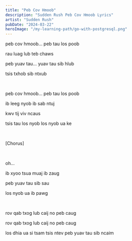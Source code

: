```yaml
---
title: "Peb Cov Hmoob"
description: "Sudden Rush Peb Cov Hmoob Lyrics"
artist: "Sudden Rush"
pubDate: "2024-03-22"
heroImage: "/my-learning-path/go-with-postgresql.png"
---
```


peb cov hmoob... peb tau los poob

rau luag lub teb chaws

peb yuav tau... yuav tau sib hlub

tsis txhob sib ntxub

<br />

peb cov hmoob... peb tau los poob

ib leeg nyob ib sab ntuj

kwv tij viv ncaus

tsis tau los nyob los nyob ua ke

<br />

[Chorus]

<br />

oh...

ib xyoo tsua muaj ib zaug

peb yuav tau sib sau

los nyob ua ib pawg

<br />

rov qab txog lub caij no peb caug

rov qab txog lub caij no peb caug

los dhia ua si tsam tsis ntev peb yuav tau sib ncaim
